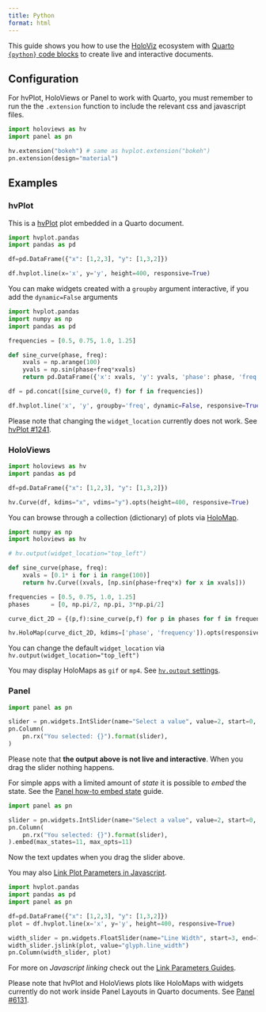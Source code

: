 ```yaml
---
title: Python
format: html
---
```


This guide shows you how to use the [HoloViz](https://holoviz.org/) ecosystem with [Quarto](https://quarto.org/) [`{python}` code blocks](https://quarto.org/docs/computations/python.html#code-blocks) to create live and interactive documents.

## Configuration

::: {.callout-note}
For hvPlot, HoloViews or Panel to work with Quarto, you must remember to run the
the `.extension` function to include the relevant css and javascript files.
:::

```python
import holoviews as hv
import panel as pn

hv.extension("bokeh") # same as hvplot.extension("bokeh")
pn.extension(design="material")
```

## Examples

### hvPlot

This is a [hvPlot](https://hvplot.holoviz.org/index.html) plot embedded in a Quarto
document.

```python
import hvplot.pandas
import pandas as pd

df=pd.DataFrame({"x": [1,2,3], "y": [1,3,2]})

df.hvplot.line(x='x', y='y', height=400, responsive=True)
```

You can make widgets created with a `groupby` argument interactive, if you add the `dynamic=False` arguments

```python
import hvplot.pandas
import numpy as np
import pandas as pd

frequencies = [0.5, 0.75, 1.0, 1.25]

def sine_curve(phase, freq):
    xvals = np.arange(100)
    yvals = np.sin(phase+freq*xvals)
    return pd.DataFrame({'x': xvals, 'y': yvals, 'phase': phase, 'freq': freq}, columns=['x', 'y', 'phase', 'freq'])

df = pd.concat([sine_curve(0, f) for f in frequencies])

df.hvplot.line('x', 'y', groupby='freq', dynamic=False, responsive=True, height=400)
```

::: {.callout-warning}
Please note that changing the `widget_location` currently does not work. See
[hvPlot #1241](https://github.com/holoviz/hvplot/issues/1241).
:::


### HoloViews

```python
import holoviews as hv
import pandas as pd

df=pd.DataFrame({"x": [1,2,3], "y": [1,3,2]})

hv.Curve(df, kdims="x", vdims="y").opts(height=400, responsive=True)
```

You can browse through a collection (dictionary) of plots via [HoloMap](https://holoviews.org/reference/containers/bokeh/HoloMap.html).

```python
import numpy as np
import holoviews as hv

# hv.output(widget_location="top_left")

def sine_curve(phase, freq):
    xvals = [0.1* i for i in range(100)]
    return hv.Curve((xvals, [np.sin(phase+freq*x) for x in xvals]))

frequencies = [0.5, 0.75, 1.0, 1.25]
phases      = [0, np.pi/2, np.pi, 3*np.pi/2]

curve_dict_2D = {(p,f):sine_curve(p,f) for p in phases for f in frequencies}

hv.HoloMap(curve_dict_2D, kdims=['phase', 'frequency']).opts(responsive=True, height=300)
```

You can change the default `widget_location` via `hv.output(widget_location="top_left")`

::: {.callout-note}
You may display HoloMaps as `gif` or `mp4`. See [`hv.output` settings](https://holoviews.org/user_guide/Applying_Customizations.html#available-hv-output-settings).
:::

### Panel

```python
import panel as pn

slider = pn.widgets.IntSlider(name="Select a value", value=2, start=0, end=10)
pn.Column(
    pn.rx("You selected: {}").format(slider),
)
```

Please note that **the output above is not live and interactive**. When you drag the slider nothing happens.

For simple apps with a limited amount of *state* it is possible to *embed* the state. See the [Panel how-to embed state](https://panel.holoviz.org/how_to/export/embedding.html) guide.

```python
import panel as pn

slider = pn.widgets.IntSlider(name="Select a value", value=2, start=0, end=10)
pn.Column(
    pn.rx("You selected: {}").format(slider),
).embed(max_states=11, max_opts=11)
```

Now the text updates when you drag the slider above.

You may also [Link Plot Parameters in Javascript](https://panel.holoviz.org/how_to/links/link_plots.html#link-holoviews-plots).

```python
import hvplot.pandas
import pandas as pd
import panel as pn

df=pd.DataFrame({"x": [1,2,3], "y": [1,3,2]})
plot = df.hvplot.line(x='x', y='y', height=400, responsive=True)

width_slider = pn.widgets.FloatSlider(name="Line Width", start=3, end=10, step=0.1)
width_slider.jslink(plot, value="glyph.line_width")
pn.Column(width_slider, plot)
```

For more on *Javascript linking* check out the [Link Parameters Guides](https://panel.holoviz.org/how_to/links/index.html).

::: {.callout-warning}
Please note that hvPlot and HoloViews plots like HoloMaps with widgets currently do not work
inside Panel Layouts in Quarto documents. See [Panel #6131](https://github.com/holoviz/panel/issues/6131).
:::
